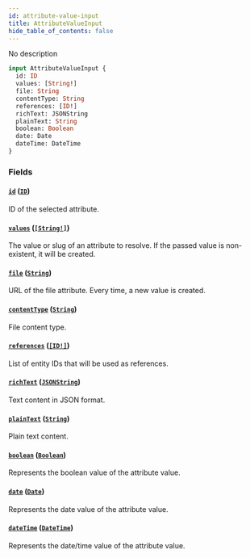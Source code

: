 ```yaml
---
id: attribute-value-input
title: AttributeValueInput
hide_table_of_contents: false
---
```


No description

```graphql
input AttributeValueInput {
  id: ID
  values: [String!]
  file: String
  contentType: String
  references: [ID!]
  richText: JSONString
  plainText: String
  boolean: Boolean
  date: Date
  dateTime: DateTime
}
```

### Fields

#### [`id`](#) ([`ID`](../../../developer/api-reference/scalars/id))

ID of the selected attribute.

#### [`values`](#) ([`[String!]`](../../../developer/api-reference/scalars/string))

The value or slug of an attribute to resolve. If the passed value is non-existent, it will be created.

#### [`file`](#) ([`String`](../../../developer/api-reference/scalars/string))

URL of the file attribute. Every time, a new value is created.

#### [`contentType`](#) ([`String`](../../../developer/api-reference/scalars/string))

File content type.

#### [`references`](#) ([`[ID!]`](../../../developer/api-reference/scalars/id))

List of entity IDs that will be used as references.

#### [`richText`](#) ([`JSONString`](../../../developer/api-reference/scalars/jsonstring))

Text content in JSON format.

#### [`plainText`](#) ([`String`](../../../developer/api-reference/scalars/string))

Plain text content.

#### [`boolean`](#) ([`Boolean`](../../../developer/api-reference/scalars/boolean))

Represents the boolean value of the attribute value.

#### [`date`](#) ([`Date`](../../../developer/api-reference/scalars/date))

Represents the date value of the attribute value.

#### [`dateTime`](#) ([`DateTime`](../../../developer/api-reference/scalars/date-time))

Represents the date/time value of the attribute value.
